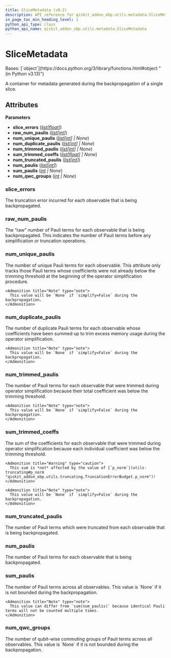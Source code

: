```yaml
---
title: SliceMetadata (v0.2)
description: API reference for qiskit_addon_obp.utils.metadata.SliceMetadata in qiskit-addon-obp v0.2
in_page_toc_min_heading_level: 1
python_api_type: class
python_api_name: qiskit_addon_obp.utils.metadata.SliceMetadata
---
```


# SliceMetadata

<Class id="qiskit_addon_obp.utils.metadata.SliceMetadata" isDedicatedPage={true} github="https://github.com/Qiskit/qiskit-addon-obp/tree/stable/0.2/qiskit_addon_obp/utils/metadata.py#L25-L90" signature="SliceMetadata(slice_errors, raw_num_paulis, num_unique_paulis, num_duplicate_paulis, num_trimmed_paulis, sum_trimmed_coeffs, num_truncated_paulis, num_paulis, sum_paulis, num_qwc_groups)" modifiers="class">
  Bases: [`object`](https://docs.python.org/3/library/functions.html#object "(in Python v3.13)")

  A container for metadata generated during the backpropagation of a single slice.

  ## Attributes

  **Parameters**

  *   **slice\_errors** ([*list*](https://docs.python.org/3/library/stdtypes.html#list "(in Python v3.13)")*\[*[*float*](https://docs.python.org/3/library/functions.html#float "(in Python v3.13)")*]*)
  *   **raw\_num\_paulis** ([*list*](https://docs.python.org/3/library/stdtypes.html#list "(in Python v3.13)")*\[*[*int*](https://docs.python.org/3/library/functions.html#int "(in Python v3.13)")*]*)
  *   **num\_unique\_paulis** ([*list*](https://docs.python.org/3/library/stdtypes.html#list "(in Python v3.13)")*\[*[*int*](https://docs.python.org/3/library/functions.html#int "(in Python v3.13)")*] | None*)
  *   **num\_duplicate\_paulis** ([*list*](https://docs.python.org/3/library/stdtypes.html#list "(in Python v3.13)")*\[*[*int*](https://docs.python.org/3/library/functions.html#int "(in Python v3.13)")*] | None*)
  *   **num\_trimmed\_paulis** ([*list*](https://docs.python.org/3/library/stdtypes.html#list "(in Python v3.13)")*\[*[*int*](https://docs.python.org/3/library/functions.html#int "(in Python v3.13)")*] | None*)
  *   **sum\_trimmed\_coeffs** ([*list*](https://docs.python.org/3/library/stdtypes.html#list "(in Python v3.13)")*\[*[*float*](https://docs.python.org/3/library/functions.html#float "(in Python v3.13)")*] | None*)
  *   **num\_truncated\_paulis** ([*list*](https://docs.python.org/3/library/stdtypes.html#list "(in Python v3.13)")*\[*[*int*](https://docs.python.org/3/library/functions.html#int "(in Python v3.13)")*]*)
  *   **num\_paulis** ([*list*](https://docs.python.org/3/library/stdtypes.html#list "(in Python v3.13)")*\[*[*int*](https://docs.python.org/3/library/functions.html#int "(in Python v3.13)")*]*)
  *   **sum\_paulis** ([*int*](https://docs.python.org/3/library/functions.html#int "(in Python v3.13)") *| None*)
  *   **num\_qwc\_groups** ([*int*](https://docs.python.org/3/library/functions.html#int "(in Python v3.13)") *| None*)

  ### slice\_errors

  <Attribute id="qiskit_addon_obp.utils.metadata.SliceMetadata.slice_errors" attributeTypeHint="list[float]">
    The truncation error incurred for each observable that is being backpropagated.
  </Attribute>

  ### raw\_num\_paulis

  <Attribute id="qiskit_addon_obp.utils.metadata.SliceMetadata.raw_num_paulis" attributeTypeHint="list[int]">
    The “raw” number of Pauli terms for each observable that is being backpropagated. This indicates the number of Pauli terms before any simplification or truncation operations.
  </Attribute>

  ### num\_unique\_paulis

  <Attribute id="qiskit_addon_obp.utils.metadata.SliceMetadata.num_unique_paulis" attributeTypeHint="list[int] | None">
    The number of unique Pauli terms for each observable. This attribute only tracks those Pauli terms whose coefficients were not already below the trimming threshold at the beginning of the operator simplification procedure.

    <Admonition title="Note" type="note">
      This value will be `None` if `simplify=False` during the backpropagation.
    </Admonition>
  </Attribute>

  ### num\_duplicate\_paulis

  <Attribute id="qiskit_addon_obp.utils.metadata.SliceMetadata.num_duplicate_paulis" attributeTypeHint="list[int] | None">
    The number of duplicate Pauli terms for each observable whose coefficients have been summed up to trim excess memory usage during the operator simplification.

    <Admonition title="Note" type="note">
      This value will be `None` if `simplify=False` during the backpropagation.
    </Admonition>
  </Attribute>

  ### num\_trimmed\_paulis

  <Attribute id="qiskit_addon_obp.utils.metadata.SliceMetadata.num_trimmed_paulis" attributeTypeHint="list[int] | None">
    The number of Pauli terms for each observable that were trimmed during operator simplification because their total coefficient was below the trimming threshold.

    <Admonition title="Note" type="note">
      This value will be `None` if `simplify=False` during the backpropagation.
    </Admonition>
  </Attribute>

  ### sum\_trimmed\_coeffs

  <Attribute id="qiskit_addon_obp.utils.metadata.SliceMetadata.sum_trimmed_coeffs" attributeTypeHint="list[float] | None">
    The sum of the coefficients for each observable that were trimmed during operator simplification because each individual coefficient was below the trimming threshold.

    <Admonition title="Warning" type="caution">
      This sum is *not* affected by the value of [`p_norm`](utils-truncating#p_norm "qiskit_addon_obp.utils.truncating.TruncationErrorBudget.p_norm")!
    </Admonition>

    <Admonition title="Note" type="note">
      This value will be `None` if `simplify=False` during the backpropagation.
    </Admonition>
  </Attribute>

  ### num\_truncated\_paulis

  <Attribute id="qiskit_addon_obp.utils.metadata.SliceMetadata.num_truncated_paulis" attributeTypeHint="list[int]">
    The number of Pauli terms which were truncated from each observable that is being backpropagated.
  </Attribute>

  ### num\_paulis

  <Attribute id="qiskit_addon_obp.utils.metadata.SliceMetadata.num_paulis" attributeTypeHint="list[int]">
    The number of Pauli terms for each observable that is being backpropagated.
  </Attribute>

  ### sum\_paulis

  <Attribute id="qiskit_addon_obp.utils.metadata.SliceMetadata.sum_paulis" attributeTypeHint="int | None">
    The number of Pauli terms across all observables. This value is `None` if it is not bounded during the backpropagation.

    <Admonition title="Note" type="note">
      This value can differ from `sum(num_paulis)` because identical Pauli terms will not be counted multiple times.
    </Admonition>
  </Attribute>

  ### num\_qwc\_groups

  <Attribute id="qiskit_addon_obp.utils.metadata.SliceMetadata.num_qwc_groups" attributeTypeHint="int | None">
    The number of qubit-wise commuting groups of Pauli terms across all observables. This value is `None` if it is not bounded during the backpropagation.
  </Attribute>
</Class>

